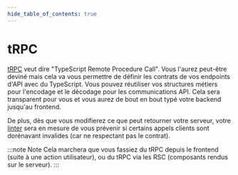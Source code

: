 ```yaml
---
hide_table_of_contents: true
---
```


# tRPC

[tRPC](https://github.com/trpc/trpc) veut dire "TypeScript Remote Procedure Call". Vous l'aurez peut-être deviné mais cela va vous permettre de définir les contrats de vos endpoints d'API avec du TypeScript. Vous pouvez réutiliser vos structures métiers pour l'encodage et le décodage pour les communications API. Cela sera transparent pour vous et vous aurez de bout en bout typé votre backend jusqu'au frontend.

De plus, dès que vous modifierez ce que peut retourner votre serveur, votre [linter](<https://en.wikipedia.org/wiki/Lint_(software)>) sera en mesure de vous prévenir si certains appels clients sont dorénavant invalides (car ne respectant pas le contrat).

:::note Note
Cela marchera que vous fassiez du tRPC depuis le frontend (suite à une action utilisateur), ou du tRPC via les RSC (composants rendus sur le serveur).
:::
